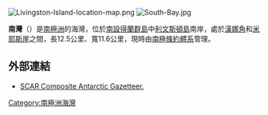 [[Image:Livingston-Island-location-map.png|thumb]]
[[Image:South-Bay.jpg|thumb]]

{{Coord|62|40|S|60|28|W||display=title}}

'''南灣'''（{{lang-en|South Bay}}）是[[南極洲|南極洲]]的海灣，位於[[南設得蘭群島|南設得蘭群島]]中[[利文斯頓島|利文斯頓島]]南岸，處於[[漢娜角|漢娜角]]和[[米耶斯崖|米耶斯崖]]之間，長12.5公里、寬11.6公里，現時由[[南極條約體系|南極條約體系]]管理。

==外部連結==
* [http://data.aad.gov.au/aadc/gaz/scar/ SCAR Composite Antarctic Gazetteer.]{{WebCite|url=https://www.webcitation.org/5ug2CfC7m?url=http://data.aad.gov.au/aadc/gaz/scar/ |date=20101202140255 |dateformat=iso }}

{{Antarctica-geo-stub}}
[[Category:南極洲海灣|Category:南極洲海灣]]